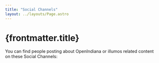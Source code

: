 ```yaml
---
title: "Social Channels"
layout: ../layouts/Page.astro
---
```



# {frontmatter.title}

You can find people posting about OpenIndiana or illumos related content on these Social Channels:

<div class="grid md:grid-cols-3 lg:grid-cols-4 gap-4">
<SocialProfile handle="@toasterson@chaos.social" />
<SocialProfile handle="@SolarisDiaspora@techhub.social" />
</div>
